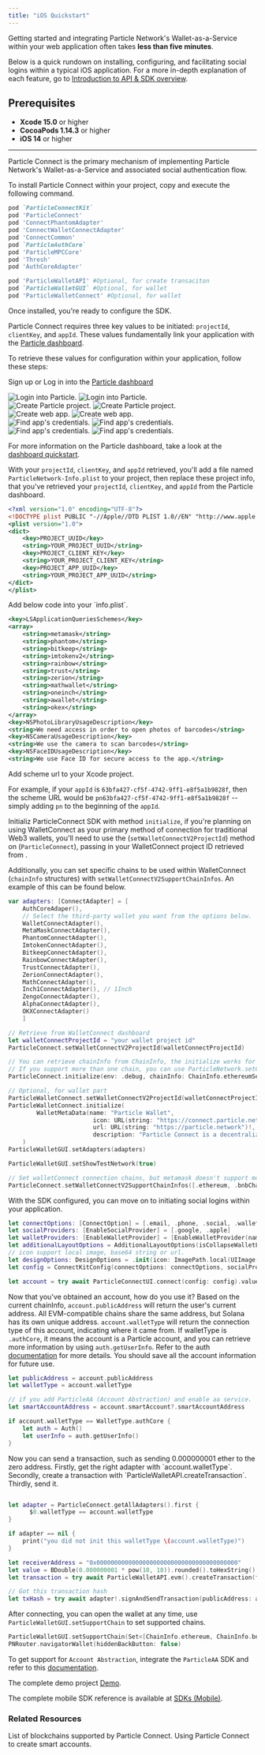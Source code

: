 ```yaml
---
title: "iOS Quickstart"
---
```


Getting started and integrating Particle Network's Wallet-as-a-Service within your web application often takes **less than five minutes**.

Below is a quick rundown on installing, configuring, and facilitating social logins within a typical iOS application. For a more in-depth explanation of each feature, go to [Introduction to API & SDK overview](/api-reference/introduction).

## Prerequisites

- **Xcode 15.0** or higher
- **CocoaPods 1.14.3** or higher
- **iOS 14** or higher

***

<Steps>

<Step title="Installing Particle Connect">

Particle Connect is the primary mechanism of implementing Particle Network's Wallet-as-a-Service and associated social authentication flow.

To install Particle Connect within your project, copy and execute the following command.

```ruby Podfile
pod `ParticleConnectKit`
pod 'ParticleConnect'
pod 'ConnectPhantomAdapter'
pod 'ConnectWalletConnectAdapter'
pod 'ConnectCommon'
pod `ParticleAuthCore`
pod 'ParticleMPCCore'
pod 'Thresh'
pod 'AuthCoreAdapter'

pod 'ParticleWalletAPI' #Optional, for create transaciton
pod `ParticleWalletGUI` #Optional, for wallet
pod 'ParticleWalletConnect' #Optional, for wallet
```
</Step>

<Step title="Configuring Particle Connect">

Once installed, you're ready to configure the SDK.

Particle Connect requires three key values to be initiated: `projectId`, `clientKey`, and `appId`. These values fundamentally link your application with the [Particle dashboard](https://dashboard.particle.network/).

To retrieve these values for configuration within your application, follow these steps:

<AccordionGroup>
  <Accordion title="Access the Particle Dashboard">

Sign up or Log in into the [Particle dashboard](https://dashboard.particle.network/)

<div className="flex justify-center">
<img
  className="block h-64 dark:hidden"
  src="/guides/wallet-as-a-service/waas/images/login.png"
  alt="Login into Particle."
/>
<img
  className="hidden h-64 dark:block"
  src="/guides/wallet-as-a-service/waas/images/login.png"
  alt="Login into Particle."
/>
</div>
 </Accordion>
<Accordion title="Create a new project or enter an existing project">
<div className="flex justify-center">
<img
  className="block h-64 dark:hidden"
  src="/guides/wallet-as-a-service/waas/images/project.png"
  alt="Create Particle project."
/>
<img
  className="hidden h-64 dark:block"
  src="/guides/wallet-as-a-service/waas/images/project.png"
  alt="Create Particle project."
/>
</div>
</Accordion>

<Accordion title="Create a new iOS application, or skip this step if you already have one">
<div className="flex justify-center">
<img
  className="block h-64 dark:hidden"
  src="/guides/wallet-as-a-service/waas/images/ios-app.svg"
  alt="Create web app."
/>
<img
  className="hidden h-64 dark:block"
  src="/guides/wallet-as-a-service/waas/images/ios-app.svg"
  alt="Create web app."
/>
</div>
</Accordion>

<Accordion title="Retrieve the project ID (`projectId`), the client key (`clientKey`), and the application ID (`appId`)">
<div className="flex justify-center">
<img
  className="block h-64 dark:hidden"
  src="/guides/wallet-as-a-service/waas/images/credentials.png"
  alt="Find app's credentials."
/>
<img
  className="hidden h-64 dark:block"
  src="/guides/wallet-as-a-service/waas/images/credentials.png"
  alt="Find app's credentials."
/>
</div>
</Accordion>

<Accordion title="You can retrieve the project ID from the [WalletConnect dashboard](https://cloud.walletconnect.com); it is used when connecting with traditional Web3 wallets.">
<div className="flex justify-center">
<img
  className="block h-64 dark:hidden"
  src="/guides/wallet-as-a-service/waas/images/walletconnect-project.svg"
  alt="Find app's credentials."
/>
<img
  className="hidden h-64 dark:block"
  src="/guides/wallet-as-a-service/waas/images/walletconnect-project.svg"
  alt="Find app's credentials."
/>
</div>
</Accordion>

</AccordionGroup>

For more information on the Particle dashboard, take a look at the [dashboard quickstart](/guides/dashboard).

With your `projectId`, `clientKey`, and `appId` retrieved, you'll add a file named `ParticleNetwork-Info.plist` to your project, then replace these project info, that you've retrieved your `projectId`, `clientKey`, and `appId` from the Particle dashboard.

```xml ParticleNetwork-Info.plist
<?xml version="1.0" encoding="UTF-8"?>
<!DOCTYPE plist PUBLIC "-//Apple//DTD PLIST 1.0//EN" "http://www.apple.com/DTDs/PropertyList-1.0.dtd">
<plist version="1.0">
<dict>
	<key>PROJECT_UUID</key>
	<string>YOUR_PROJECT_UUID</string>
	<key>PROJECT_CLIENT_KEY</key>
	<string>YOUR_PROJECT_CLIENT_KEY</string>
	<key>PROJECT_APP_UUID</key>
	<string>YOUR_PROJECT_APP_UUID</string>
</dict>
</plist>
```

</Step>

<Step title="Configuring Xcode">
Add below code into your `info.plist`.

```xml Info.plist
<key>LSApplicationQueriesSchemes</key>
<array>
	<string>metamask</string>
	<string>phantom</string>
	<string>bitkeep</string>
	<string>imtokenv2</string>
	<string>rainbow</string>
	<string>trust</string>
	<string>zerion</string>
    <string>mathwallet</string>
    <string>oneinch</string>
    <string>awallet</string>
    <string>okex</string>
</array>
<key>NSPhotoLibraryUsageDescription</key>
<string>We need access in order to open photos of barcodes</string>
<key>NSCameraUsageDescription</key>
<string>We use the camera to scan barcodes</string>
<key>NSFaceIDUsageDescription</key>
<string>We use Face ID for secure access to the app.</string>
```

Add scheme url to your Xcode project.

For example, if your `appId` is `63bfa427-cf5f-4742-9ff1-e8f5a1b9828f`, then the scheme URL would be `pn63bfa427-cf5f-4742-9ff1-e8f5a1b9828f` --simply adding `pn` to the beginning of the `appId`.

</Step>

<Step title="Initialize SDK">

Initializ ParticleConnect SDK with method `initialize`, if you're planning on using WalletConnect as your primary method of connection for traditional Web3 wallets, you'll need to use the (`setWalletConnectV2ProjectId`) method on (`ParticleConnect`), passing in your WalletConnect project ID retrieved from .

Additionally, you can set specific chains to be used within WalletConnect (`chainInfo` structures) with `setWalletConnectV2SupportChainInfos`. An example of this can be found below.

```swift
var adapters: [ConnectAdapter] = [
    AuthCoreAdaper(),
    // Select the third-party wallet you want from the options below. 
    WalletConnectAdapter(),
    MetaMaskConnectAdapter(),
    PhantomConnectAdapter(),
    ImtokenConnectAdapter(),
    BitkeepConnectAdapter(),
    RainbowConnectAdapter(),
    TrustConnectAdapter(),
    ZerionConnectAdapter(),
    MathConnectAdapter(),
    Inch1ConnectAdapter(), // 1Inch
    ZengoConnectAdapter(),
    AlphaConnectAdapter(),
    OKXConnectAdapter()
    ]

// Retrieve from WalletConnect dashboard
let walletConnectProjectId = "your wallet project id"
ParticleConnect.setWalletConnectV2ProjectId(walletConnectProjectId)

// You can retrieve chainInfo from ChainInfo, the initialize works for the first time open.
// If you support more than one chain, you can use ParticleNetwork.setChainInfo to switch.
ParticleConnect.initialize(env: .debug, chainInfo: ChainInfo.ethereumSepolia, dAppData: .standard, adapters: adapters)

// Optional, for wallet part
ParticleWalletConnect.setWalletConnectV2ProjectId(walletConnectProjectId)
ParticleWalletConnect.initialize(
        WalletMetaData(name: "Particle Wallet",
                        icon: URL(string: "https://connect.particle.network/icons/512.png")!,
                        url: URL(string: "https://particle.network")!,
                        description: "Particle Connect is a decentralized wallet connection protocol that makes it easy for users to connect their wallets to your DApp.", redirectUniversalLink: nil)
    )
ParticleWalletGUI.setAdapters(adapters)

ParticleWalletGUI.setShowTestNetwork(true)

// Set walletConnect connection chains, but metamask doesn't support more than one chain one connection.
ParticleConnect.setWalletConnectV2SupportChainInfos([.ethereum, .bnbChain])
```

</Step>

<Step title="Facilitating logins">

With the SDK configured, you can move on to initiating social logins within your application. 

```swift
let connectOptions: [ConnectOption] = [.email, .phone, .social, .wallet]
let socialProviders: [EnableSocialProvider] = [.google, .apple]
let walletProviders: [EnableWalletProvider] = [EnableWalletProvider(name: "metamask", state: .recommended), EnableWalletProvider(name: "okx", state: .popular), EnableWalletProvider(name: "walletConnect", state: .none)]
let additionalLayoutOptions = AdditionalLayoutOptions(isCollapseWalletList: false, isSplitEmailAndSocial: false, isSplitEmailAndPhone: false, isHideContinueButton: false)
// icon support local image, base64 string or url.
let designOptions: DesignOptions = .init(icon: ImagePath.local(UIImage(named: "icon")!))
let config = ConnectKitConfig(connectOptions: connectOptions, socialProviders: socialProviders, walletProviders: walletProviders, additionalLayoutOptions: additionalLayoutOptions, designOptions: designOptions)

let account = try await ParticleConnectUI.connect(config: config).value 
```
</Step>

<Step title="Use account">

Now that you've obtained an account, how do you use it? 
Based on the current chainInfo, `account.publicAddress` will return the user's current address. All EVM-compatible chains share the same address, but Solana has its own unique address. `account.walletType` will return the connection type of this account, indicating where it came from. If walletType is `.authCore`, it means the account is a Particle account, and you can retrieve more information by using `auth.getUserInfo`. Refer to the auth [documentation](/api-reference/auth/mobile-sdks/ios) for more details. You should save all the account information for future use.


```swift
let publicAddress = account.publicAddress
let walletType = account.walletType

// if you add ParticleAA (Account Abstraction) and enable aa service.
let smartAccountAddress = account.smartAccount?.smartAccountAddress

if account.walletType == WalletType.authCore {
    let auth = Auth()
    let userInfo = auth.getUserInfo()
}
```
</Step>

<Step title="Optional, send a transaction">
Now you can send a transaction, such as sending 0.000000001 ether to the zero address.
Firstly, get the right adapter with `account.walletType`.
Secondly, create a transaction with `ParticleWalletAPI.createTransaction`.
Thirdly, send it.

```swift

let adapter = ParticleConnect.getAllAdapters().first {
      $0.walletType == account.walletType
}

if adapter == nil {
    print("you did not init this walletType \(account.walletType)")
}

let receiverAddress = "0x0000000000000000000000000000000000000000"
let value = BDouble(0.000000001 * pow(10, 18)).rounded().toHexString()
let transaction = try await ParticleWalletAPI.evm().createTransaction(from: account.publicAddress, to: receiverAddress, value: value, data: "0x").value

// Got this transaction hash                
let txHash = try await adapter!.signAndSendTransaction(publicAddress: account.publicAddress, transaction: transaction).value
```
</Step>


<Step title="Optional, Open wallet">

After connecting, you can open the wallet at any time, use `ParticleWalletGUI.setSupportChain` to set supported chains.

```swift
ParticleWalletGUI.setSupportChain(Set<[ChainInfo.ethereum, ChainInfo.bnbChain]>)
PNRouter.navigatorWallet(hiddenBackButton: false)
```

</Step>

</Steps>

<Tip> To get support for `Account Abstraction`, integrate the `ParticleAA` SDK and refer to this [documentation](/api-reference/aa/sdks/mobile/ios.mdx).</Tip>

<Tip>The complete demo project [Demo](https://github.com/Particle-Network/particle-connect-ios/tree/master/ConnectKitDemo).</Tip>

<Tip>The complete mobile SDK reference is available at [SDKs (Mobile)](/api-reference/connect/mobile/ios).</Tip>




### Related Resources

<CardGroup cols={2}>
  <Card title="Supported Blockchains" href="/guides/network-coverage">
    List of blockchains supported by Particle Connect.
  </Card>
  <Card title="Account Abstraction" href="/guides/wallet-as-a-service/aa/mobile-aa">
    Using Particle Connect to create smart accounts.
  </Card>
</CardGroup>
